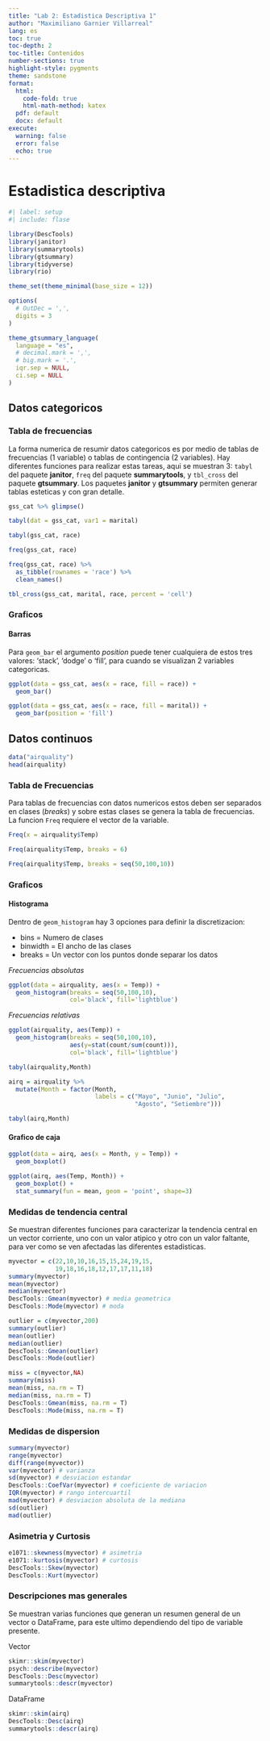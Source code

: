 ```yaml
---
title: "Lab 2: Estadistica Descriptiva 1"
author: "Maximiliano Garnier Villarreal"
lang: es
toc: true
toc-depth: 2
toc-title: Contenidos
number-sections: true
highlight-style: pygments
theme: sandstone
format:
  html:
    code-fold: true
    html-math-method: katex
  pdf: default
  docx: default
execute:
  warning: false
  error: false
  echo: true
---
```


# Estadistica descriptiva

```r
#| label: setup
#| include: flase

library(DescTools)
library(janitor)
library(summarytools)
library(gtsummary)
library(tidyverse)
library(rio)

theme_set(theme_minimal(base_size = 12))

options(
  # OutDec = ',',
  digits = 3
)

theme_gtsummary_language(
  language = "es",
  # decimal.mark = ',',
  # big.mark = '.',
  iqr.sep = NULL,
  ci.sep = NULL
)
```

## Datos categoricos

### Tabla de frecuencias

La forma numerica de resumir datos categoricos es por medio de tablas de frecuencias (1 variable) o tablas de contingencia (2 variables). Hay diferentes funciones para realizar estas tareas, aqui se muestran 3: `tabyl` del paquete **janitor**, `freq` del paquete **summarytools**, y `tbl_cross` del paquete **gtsummary**. Los paquetes **janitor** y **gtsummary** permiten generar tablas esteticas y con gran detalle.

```r
gss_cat %>% glimpse()

tabyl(dat = gss_cat, var1 = marital)

tabyl(gss_cat, race)

freq(gss_cat, race)

freq(gss_cat, race) %>% 
  as_tibble(rownames = 'race') %>% 
  clean_names()

tbl_cross(gss_cat, marital, race, percent = 'cell')
```

### Graficos

#### Barras

Para `geom_bar` el argumento *position* puede tener cualquiera de estos tres valores: 'stack', 'dodge' o 'fill', para cuando se visualizan 2 variables categoricas.

```r
ggplot(data = gss_cat, aes(x = race, fill = race)) +
  geom_bar()

ggplot(data = gss_cat, aes(x = race, fill = marital)) +
  geom_bar(position = 'fill')
```


## Datos continuos

```r
data("airquality")
head(airquality)
```

### Tabla de Frecuencias

Para tablas de frecuencias con datos numericos estos deben ser separados en clases (*breaks*) y sobre estas clases se genera la tabla de frecuencias. La funcion `Freq` requiere el vector de la variable.

```r
Freq(x = airquality$Temp)

Freq(airquality$Temp, breaks = 6)

Freq(airquality$Temp, breaks = seq(50,100,10))
```

### Graficos

#### Histograma

Dentro de `geom_histogram` hay 3 opciones para definir la discretizacion:

* bins = Numero de clases
* binwidth = El ancho de las clases
* breaks = Un vector con los puntos donde separar los datos

*Frecuencias absolutas*

```r
ggplot(data = airquality, aes(x = Temp)) + 
  geom_histogram(breaks = seq(50,100,10), 
                 col='black', fill='lightblue')
```

*Frecuencias relativas*

```r
ggplot(airquality, aes(Temp)) + 
  geom_histogram(breaks = seq(50,100,10), 
                 aes(y=stat(count/sum(count))), 
                 col='black', fill='lightblue')
```

```r
tabyl(airquality,Month)

airq = airquality %>% 
  mutate(Month = factor(Month,
                        labels = c("Mayo", "Junio", "Julio", 
                                   "Agosto", "Setiembre")))

tabyl(airq,Month)
```

#### Grafico de caja

```r
ggplot(data = airq, aes(x = Month, y = Temp)) +
  geom_boxplot()

ggplot(airq, aes(Temp, Month)) +
  geom_boxplot() +
  stat_summary(fun = mean, geom = 'point', shape=3)
``` 

### Medidas de tendencia central

Se muestran diferentes funciones para caracterizar la tendencia central en un vector corriente, uno con un valor atipico y otro con un valor faltante, para ver como se ven afectadas las diferentes estadisticas.

```r
myvector = c(22,10,10,16,15,15,24,19,15,
             19,18,16,18,12,17,17,11,18)
summary(myvector)
mean(myvector)
median(myvector)
DescTools::Gmean(myvector) # media geometrica
DescTools::Mode(myvector) # moda

outlier = c(myvector,200)
summary(outlier)
mean(outlier)
median(outlier)
DescTools::Gmean(outlier)
DescTools::Mode(outlier)

miss = c(myvector,NA)
summary(miss)
mean(miss, na.rm = T)
median(miss, na.rm = T)
DescTools::Gmean(miss, na.rm = T)
DescTools::Mode(miss, na.rm = T)
```

### Medidas de dispersion

```r
summary(myvector)
range(myvector)
diff(range(myvector))
var(myvector) # varianza
sd(myvector) # desviacion estandar
DescTools::CoefVar(myvector) # coeficiente de variacion
IQR(myvector) # rango intercuartil
mad(myvector) # desviacion absoluta de la mediana
sd(outlier)
mad(outlier)
```

### Asimetria y Curtosis

```r
e1071::skewness(myvector) # asimetria
e1071::kurtosis(myvector) # curtosis
DescTools::Skew(myvector)
DescTools::Kurt(myvector)
```

### Descripciones mas generales

Se muestran varias funciones que generan un resumen general de un vector o DataFrame, para este ultimo dependiendo del tipo de variable presente.

Vector

```r
skimr::skim(myvector)
psych::describe(myvector)
DescTools::Desc(myvector)
summarytools::descr(myvector)
```

DataFrame

```r
skimr::skim(airq)
DescTools::Desc(airq)
summarytools::descr(airq)
```

